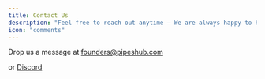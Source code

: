 ```yaml
---
title: Contact Us
description: "Feel free to reach out anytime — We are always happy to help!"
icon: "comments"
---
```


Drop us a message at [founders@pipeshub.com](mailto:founders@pipeshub.com)

or [Discord](https://discord.com/invite/K5RskzJBm2)
